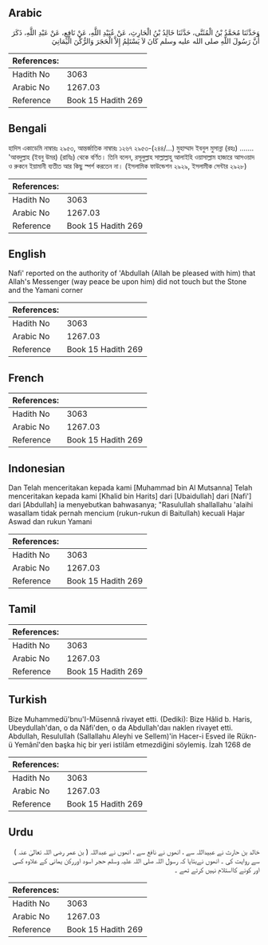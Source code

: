 ## Arabic


<div dir="rtl" lang="ar" style={{fontSize:'larger',backgroundColor:'#f8f9fa',padding:20}}>
وَحَدَّثَنَا مُحَمَّدُ بْنُ الْمُثَنَّى، حَدَّثَنَا خَالِدُ بْنُ الْحَارِثِ، عَنْ عُبَيْدِ اللَّهِ، عَنْ نَافِعٍ، عَنْ عَبْدِ اللَّهِ، ذَكَرَ أَنَّ رَسُولَ اللَّهِ صلى الله عليه وسلم كَانَ لاَ يَسْتَلِمُ إِلاَّ الْحَجَرَ وَالرُّكْنَ الْيَمَانِيَ
</div>
<div style={{backgroundColor:'#f8f9fa',padding:20, marginBottom: 10}}><table> <thead> <tr> <th>References:</th> <th></th> </tr> </thead> <tbody><tr><td>Hadith No</td><td>3063</td></tr><tr><td>Arabic No</td><td>1267.03</td></tr><tr><td>Reference</td><td>Book 15 Hadith 269</td></tr></tbody></table></div>

## Bengali


<div dir="ltr" lang="bn" style={{fontSize:'larger',backgroundColor:'#f8f9fa',padding:20}}>
হাদিস একাডেমি নাম্বারঃ ২৯৫৩, আন্তর্জাতিক নাম্বারঃ ১২৬৭ ২৯৫৩-(২৪৪/...) মুহাম্মাদ ইবনুল মুসান্না (রহঃ) ....... 'আবদুল্লাহ (ইবনু উমর) (রাযিঃ) থেকে বর্ণিত। তিনি বলেন, রসূলুল্লাহ সাল্লাল্লাহু আলাইহি ওয়াসাল্লাম হাজারে আসওয়াদ ও রুকনে ইয়ামানী ব্যতীত আর কিছু স্পর্শ করতেন না। (ইসলামিক ফাউন্ডেশন ২৯২৯, ইসলামীক সেন্টার ২৯২৮)
</div>
<div style={{backgroundColor:'#f8f9fa',padding:20, marginBottom: 10}}><table> <thead> <tr> <th>References:</th> <th></th> </tr> </thead> <tbody><tr><td>Hadith No</td><td>3063</td></tr><tr><td>Arabic No</td><td>1267.03</td></tr><tr><td>Reference</td><td>Book 15 Hadith 269</td></tr></tbody></table></div>

## English


<div dir="ltr" lang="en" style={{fontSize:'larger',backgroundColor:'#f8f9fa',padding:20}}>
Nafi' reported on the authority of 'Abdullah (Allah be pleased with him) that Allah's Messenger (way peace be upon him) did not touch but the Stone and the Yamani corner
</div>
<div style={{backgroundColor:'#f8f9fa',padding:20, marginBottom: 10}}><table> <thead> <tr> <th>References:</th> <th></th> </tr> </thead> <tbody><tr><td>Hadith No</td><td>3063</td></tr><tr><td>Arabic No</td><td>1267.03</td></tr><tr><td>Reference</td><td>Book 15 Hadith 269</td></tr></tbody></table></div>

## French


<div dir="ltr" lang="fr" style={{fontSize:'larger',backgroundColor:'#f8f9fa',padding:20}}>

</div>
<div style={{backgroundColor:'#f8f9fa',padding:20, marginBottom: 10}}><table> <thead> <tr> <th>References:</th> <th></th> </tr> </thead> <tbody><tr><td>Hadith No</td><td>3063</td></tr><tr><td>Arabic No</td><td>1267.03</td></tr><tr><td>Reference</td><td>Book 15 Hadith 269</td></tr></tbody></table></div>

## Indonesian


<div dir="ltr" lang="id" style={{fontSize:'larger',backgroundColor:'#f8f9fa',padding:20}}>
Dan Telah menceritakan kepada kami [Muhammad bin Al Mutsanna] Telah menceritakan kepada kami [Khalid bin Harits] dari [Ubaidullah] dari [Nafi'] dari [Abdullah] ia menyebutkan bahwasanya; "Rasulullah shallallahu 'alaihi wasallam tidak pernah mencium (rukun-rukun di Baitullah) kecuali Hajar Aswad dan rukun Yamani
</div>
<div style={{backgroundColor:'#f8f9fa',padding:20, marginBottom: 10}}><table> <thead> <tr> <th>References:</th> <th></th> </tr> </thead> <tbody><tr><td>Hadith No</td><td>3063</td></tr><tr><td>Arabic No</td><td>1267.03</td></tr><tr><td>Reference</td><td>Book 15 Hadith 269</td></tr></tbody></table></div>

## Tamil


<div dir="ltr" lang="ta" style={{fontSize:'larger',backgroundColor:'#f8f9fa',padding:20}}>

</div>
<div style={{backgroundColor:'#f8f9fa',padding:20, marginBottom: 10}}><table> <thead> <tr> <th>References:</th> <th></th> </tr> </thead> <tbody><tr><td>Hadith No</td><td>3063</td></tr><tr><td>Arabic No</td><td>1267.03</td></tr><tr><td>Reference</td><td>Book 15 Hadith 269</td></tr></tbody></table></div>

## Turkish


<div dir="ltr" lang="tr" style={{fontSize:'larger',backgroundColor:'#f8f9fa',padding:20}}>
Bize Muhammedü'bnu'I-Müsennâ rivayet etti. (Dediki): Bize Hâlid b. Haris, Ubeydullah'dan, o da Nâfi'den, o da Abdullah'daıı naklen rivayet etti. Abdullah, Resulullah (Sallallahu Aleyhi ve Sellem)'in Hacer-i Esved ile Rükn-ü Yemânî'den başka hiç bir yeri istilâm etmezdiğini söylemiş. İzah 1268 de
</div>
<div style={{backgroundColor:'#f8f9fa',padding:20, marginBottom: 10}}><table> <thead> <tr> <th>References:</th> <th></th> </tr> </thead> <tbody><tr><td>Hadith No</td><td>3063</td></tr><tr><td>Arabic No</td><td>1267.03</td></tr><tr><td>Reference</td><td>Book 15 Hadith 269</td></tr></tbody></table></div>

## Urdu


<div dir="rtl" lang="ur" style={{fontSize:'larger',backgroundColor:'#f8f9fa',padding:20}}>
خالد بن حارث نے عبیداللہ سے ، انھوں نے نافع سے ، انھوں نے عبداللہ ( بن عمر رضی اللہ تعالیٰ عنہ ) سے روایت کی ۔ انھوں نےبتایا کہ رسول اللہ صلی اللہ علیہ وسلم حجر اسود اوررکن یمانی کے علاوہ کسی اور کونے کااستلام نہیں کرتے تھے ۔
</div>
<div style={{backgroundColor:'#f8f9fa',padding:20, marginBottom: 10}}><table> <thead> <tr> <th>References:</th> <th></th> </tr> </thead> <tbody><tr><td>Hadith No</td><td>3063</td></tr><tr><td>Arabic No</td><td>1267.03</td></tr><tr><td>Reference</td><td>Book 15 Hadith 269</td></tr></tbody></table></div>